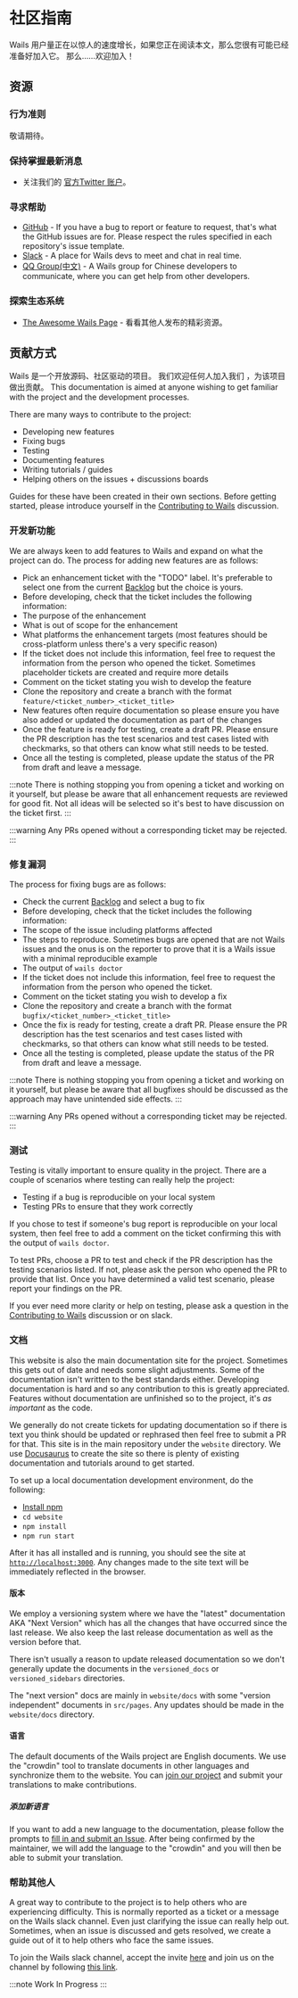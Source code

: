# 社区指南

Wails 用户量正在以惊人的速度增长，如果您正在阅读本文，那么您很有可能已经准备好加入它。 那么……欢迎加入！

## 资源

### 行为准则

敬请期待。

### 保持掌握最新消息

- 关注我们的 [官方Twitter 账户](https://twitter.com/wailsapp)。

### 寻求帮助

- [GitHub](https://github.com/wailsapp/wails) - If you have a bug to report or feature to request, that's what the GitHub issues are for. Please respect the rules specified in each repository's issue template.
- [Slack](https://gophers.slack.com/messages/CJ4P9F7MZ/) - A place for Wails devs to meet and chat in real time.
- [QQ Group(中文)](https://qm.qq.com/cgi-bin/qm/qr?k=PmIURne5hFGNd7QWzW5qd6FV-INEjNJv&jump_from=webapi) - A Wails group for Chinese developers to communicate, where you can get help from other developers.

### 探索生态系统

- [The Awesome Wails Page](https://github.com/wailsapp/awesome-wails) - 看看其他人发布的精彩资源。

## 贡献方式

Wails 是一个开放源码、社区驱动的项目。 我们欢迎任何人加入我们 ，为该项目做出贡献。 This documentation is aimed at anyone wishing to get familiar with the project and the development processes.

There are many ways to contribute to the project:

- Developing new features
- Fixing bugs
- Testing
- Documenting features
- Writing tutorials / guides
- Helping others on the issues + discussions boards

Guides for these have been created in their own sections. Before getting started, please introduce yourself in the [Contributing to Wails](https://github.com/wailsapp/wails/discussions/1520) discussion.

### 开发新功能

We are always keen to add features to Wails and expand on what the project can do. The process for adding new features are as follows:

- Pick an enhancement ticket with the "TODO" label. It's preferable to select one from the current [Backlog](https://github.com/orgs/wailsapp/projects/1/views/1) but the choice is yours.
- Before developing, check that the ticket includes the following information:
- The purpose of the enhancement
- What is out of scope for the enhancement
- What platforms the enhancement targets (most features should be cross-platform unless there's a very specific reason)
- If the ticket does not include this information, feel free to request the information from the person who opened the ticket. Sometimes placeholder tickets are created and require more details
- Comment on the ticket stating you wish to develop the feature
- Clone the repository and create a branch with the format `feature/<ticket_number>_<ticket_title>`
- New features often require documentation so please ensure you have also added or updated the documentation as part of the changes
- Once the feature is ready for testing, create a draft PR. Please ensure the PR description has the test scenarios and test cases listed with checkmarks, so that others can know what still needs to be tested.
- Once all the testing is completed, please update the status of the PR from draft and leave a message.

:::note
There is nothing stopping you from opening a ticket and working on it yourself, but please be aware that all
enhancement requests are reviewed for good fit. Not all ideas will be selected so it's best to have discussion
on the ticket first.
:::

:::warning
Any PRs opened without a corresponding ticket may be rejected.
:::

### 修复漏洞

The process for fixing bugs are as follows:

- Check the current [Backlog](https://github.com/orgs/wailsapp/projects/1/views/1) and select a bug to fix
- Before developing, check that the ticket includes the following information:
- The scope of the issue including platforms affected
- The steps to reproduce. Sometimes bugs are opened that are not Wails issues and the onus is on the reporter to prove that it is a Wails issue with a minimal reproducible example
- The output of `wails doctor`
- If the ticket does not include this information, feel free to request the information from the person who opened the ticket.
- Comment on the ticket stating you wish to develop a fix
- Clone the repository and create a branch with the format `bugfix/<ticket_number>_<ticket_title>`
- Once the fix is ready for testing, create a draft PR. Please ensure the PR description has the test scenarios and test cases listed with checkmarks, so that others can know what still needs to be tested.
- Once all the testing is completed, please update the status of the PR from draft and leave a message.

:::note
There is nothing stopping you from opening a ticket and working on it yourself, but please be aware that all
bugfixes should be discussed as the approach may have unintended side effects.
:::

:::warning
Any PRs opened without a corresponding ticket may be rejected.
:::

### 测试

Testing is vitally important to ensure quality in the project. There are a couple of scenarios where testing can really help the project:

- Testing if a bug is reproducible on your local system
- Testing PRs to ensure that they work correctly

If you chose to test if someone's bug report is reproducible on your local system, then feel free to add a comment on the ticket confirming this with the output of `wails doctor`.

To test PRs, choose a PR to test and check if the PR description has the testing scenarios listed. If not, please ask the person who opened the PR to provide that list. Once you have determined a valid test scenario, please report your findings on the PR.

If you ever need more clarity or help on testing, please ask a question in the [Contributing to Wails](https://github.com/wailsapp/wails/discussions/1520) discussion or on slack.

### 文档

This website is also the main documentation site for the project. Sometimes this gets out of date and needs some slight adjustments. Some of the documentation isn't written to the best standards either. Developing documentation is hard and so any contribution to this is greatly appreciated. Features without documentation are unfinished so to the project, it's _as important_ as the code.

We generally do not create tickets for updating documentation so if there is text you think should be updated or rephrased then feel free to submit a PR for that. This site is in the main repository under the `website` directory. We use [Docusaurus](https://docusaurus.io/) to create the site so there is plenty of existing documentation and tutorials around to get started.

To set up a local documentation development environment, do the following:

- [Install npm](https://docs.npmjs.com/cli/v8/configuring-npm/install)
- `cd website`
- `npm install`
- `npm run start`

After it has all installed and is running, you should see the site at [`http://localhost:3000`](http://localhost:3000). Any changes made to the site text will be immediately reflected in the browser.

#### 版本

We employ a versioning system where we have the "latest" documentation AKA "Next Version" which has all the changes that have occurred since the last release. We also keep the last release documentation as well as the version before that.

There isn't usually a reason to update released documentation so we don't generally update the documents in the `versioned_docs` or `versioned_sidebars` directories.

The "next version" docs are mainly in `website/docs` with some "version independent" documents in `src/pages`. Any updates should be made in the `website/docs` directory.

#### 语言

The default documents of the Wails project are English documents. We use the "crowdin" tool to translate documents in other languages and synchronize them to the website. You can [join our project](https://crowdin.com/project/wails) and submit your translations to make contributions.

##### 添加新语言

If you want to add a new language to the documentation, please follow the prompts to [fill in and submit an Issue](https://github.com/wailsapp/wails/issues/new?assignees=&labels=documentation&template=documentation.yml). After being confirmed by the maintainer, we will add the language to the "crowdin" and you will then be able to submit your translation.

### 帮助其他人

A great way to contribute to the project is to help others who are experiencing difficulty. This is normally reported as a ticket or a message on the Wails slack channel. Even just clarifying the issue can really help out. Sometimes, when an issue is discussed and gets resolved, we create a guide out of it to help others who face the same issues.

To join the Wails slack channel, accept the invite [here](https://gophers.slack.com/join/shared_invite/zt-197vymgt3-sJt4oyakb6nqlVKjXTyeVw#/shared-invite/email) and join us on the channel by following [this link](https://gophers.slack.com/?redir=%2Fmessages%2FCJ4P9F7MZ%2F).

:::note
Work In Progress
:::
